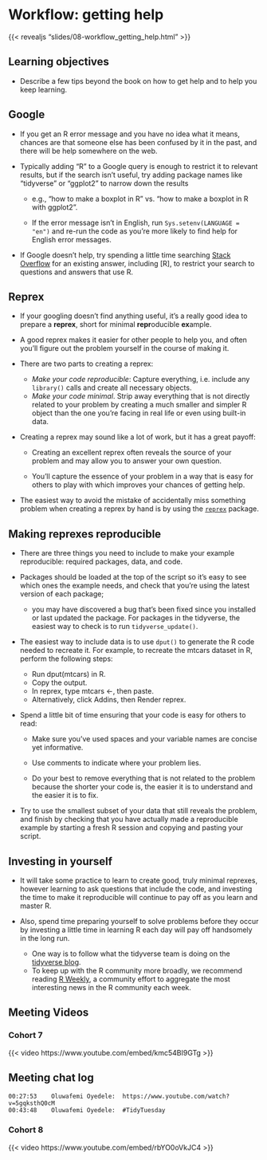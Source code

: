 # Workflow: getting help

::: {.content-visible when-profile="book"}
{{< revealjs "slides/08-workflow_getting_help.html" >}}
:::

## Learning objectives

-   Describe a few tips beyond the book on how to get help and to help you keep learning.

## Google

-   If you get an R error message and you have no idea what it means, chances are that someone else has been confused by it in the past, and there will be help somewhere on the web.

-   Typically adding "R" to a Google query is enough to restrict it to relevant results, but if the search isn't useful, try adding package names like "tidyverse" or "ggplot2" to narrow down the results

    -   e.g., "how to make a boxplot in R" vs. "how to make a boxplot in R with ggplot2".

    -   If the error message isn't in English, run `Sys.setenv(LANGUAGE = "en")` and re-run the code as you're more likely to find help for English error messages.

-   If Google doesn't help, try spending a little time searching [Stack Overflow](https://stackoverflow.com/) for an existing answer, including [R], to restrict your search to questions and answers that use R.

## Reprex

-   If your googling doesn't find anything useful, it's a really good idea to prepare a **reprex**, short for minimal **repr**oducible **ex**ample.

-   A good reprex makes it easier for other people to help you, and often you'll figure out the problem yourself in the course of making it.

-   There are two parts to creating a reprex:

    -   *Make your code reproducible*: Capture everything, i.e. include any `library()` calls and create all necessary objects.
    -   *Make your code minimal*. Strip away everything that is not directly related to your problem by creating a much smaller and simpler R object than the one you're facing in real life or even using built-in data.

-   Creating a reprex may sound like a lot of work, but it has a great payoff:

    -   Creating an excellent reprex often reveals the source of your problem and may allow you to answer your own question.

    -   You'll capture the essence of your problem in a way that is easy for others to play with which improves your chances of getting help.

-   The easiest way to avoid the mistake of accidentally miss something problem when creating a reprex by hand is by using the [`reprex`](https://reprex.tidyverse.org/) package.

## Making reprexes reproducible

-   There are three things you need to include to make your example reproducible: required packages, data, and code.

-   Packages should be loaded at the top of the script so it's easy to see which ones the example needs, and check that you're using the latest version of each package;

    -   you may have discovered a bug that's been fixed since you installed or last updated the package. For packages in the tidyverse, the easiest way to check is to run `tidyverse_update()`.

-   The easiest way to include data is to use `dput()` to generate the R code needed to recreate it. For example, to recreate the mtcars dataset in R, perform the following steps:

    -   Run dput(mtcars) in R.
    -   Copy the output.
    -   In reprex, type mtcars \<-, then paste.
    -   Alternatively, click Addins, then Render reprex.

-   Spend a little bit of time ensuring that your code is easy for others to read:

    -   Make sure you've used spaces and your variable names are concise yet informative.

    -   Use comments to indicate where your problem lies.

    -   Do your best to remove everything that is not related to the problem because the shorter your code is, the easier it is to understand and the easier it is to fix.

-   Try to use the smallest subset of your data that still reveals the problem, and finish by checking that you have actually made a reproducible example by starting a fresh R session and copying and pasting your script.

## Investing in yourself

-   It will take some practice to learn to create good, truly minimal reprexes, however learning to ask questions that include the code, and investing the time to make it reproducible will continue to pay off as you learn and master R.

-   Also, spend time preparing yourself to solve problems before they occur by investing a little time in learning R each day will pay off handsomely in the long run.

    -   One way is to follow what the tidyverse team is doing on the [tidyverse blog](https://www.tidyverse.org/blog/).
    -   To keep up with the R community more broadly, we recommend reading [R Weekly](https://rweekly.org/), a community effort to aggregate the most interesting news in the R community each week.

## Meeting Videos

### Cohort 7

{{< video https://www.youtube.com/embed/kmc54BI9GTg >}}

::: {.callout-tip collapse="true"}

## Meeting chat log

```         
00:27:53    Oluwafemi Oyedele:  https://www.youtube.com/watch?v=5gqksthQ0cM
00:43:48    Oluwafemi Oyedele:  #TidyTuesday
```

:::

### Cohort 8

{{< video https://www.youtube.com/embed/rbYO0oVkJC4 >}}
